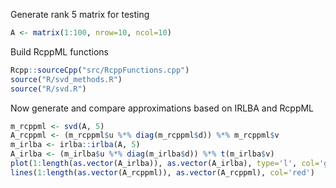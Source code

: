 Generate rank 5 matrix for testing

```r
A <- matrix(1:100, nrow=10, ncol=10)
```

Build RcppML functions
```r
Rcpp::sourceCpp("src/RcppFunctions.cpp")
source("R/svd_methods.R")
source("R/svd.R")
```

Now generate and compare approximations based on IRLBA and RcppML
```r
m_rcppml <- svd(A, 5)
A_rcppml <- (m_rcppml$u %*% diag(m_rcppml$d)) %*% m_rcppml$v
m_irlba <- irlba::irlba(A, 5)
A_irlba <- (m_irlba$u %*% diag(m_irlba$d)) %*% t(m_irlba$v)
plot(1:length(as.vector(A_irlba)), as.vector(A_irlba), type='l', col='green')
lines(1:length(as.vector(A_rcppml)), as.vector(A_rcppml), col='red')
```